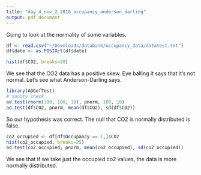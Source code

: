 ```yaml
---
title: "day_4_nov_2_2016_occupancy_anderson_darling"
output: pdf_document
---
```


Going to look at the normality of some variables.

```r
df <- read.csv("~/Downloads/databank/occupancy_data/datatest.txt")
df$date <- as.POSIXct(df$date)
```

```r
hist(df$CO2, breaks=20)
```

We see that the CO2 data has a positive skew. Eye balling it says that it's not normal. Let's see what Anderson-Darling says.

```r
library(ADGofTest)
# sanity check
ad.test(rnorm(100, 100, 10), pnorm, 100, 10)
ad.test(df$CO2, pnorm, mean(df$CO2), sd(df$CO2))
```

So our hypothesis was correct. The null that CO2 is normally distributed is false.

```r
co2_occupied <- df[df$Occupancy == 1,]$CO2
hist(co2_occupied, breaks=25)
ad.test(co2_occupied, pnorm, mean(co2_occupied), sd(co2_occupied))
```

We see that if we take just the occupied co2 values, the data is more normally distributed.
